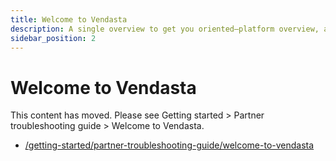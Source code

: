 ```yaml
---
title: Welcome to Vendasta
description: A single overview to get you oriented—platform overview, access levels, onboarding, trials, and continued learning
sidebar_position: 2
---
```


# Welcome to Vendasta

This content has moved. Please see Getting started > Partner troubleshooting guide > Welcome to Vendasta.

- [/getting-started/partner-troubleshooting-guide/welcome-to-vendasta](../partner-troubleshooting-guide/welcome-to-vendasta)